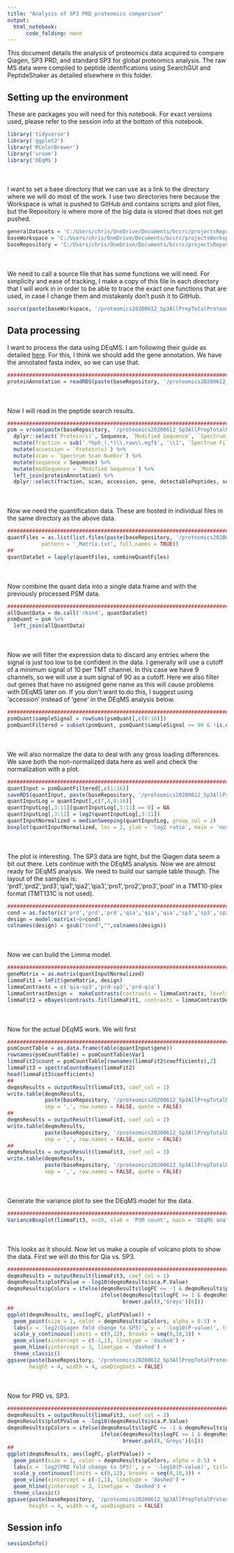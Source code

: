 ```yaml
---
title: "Analysis of SP3 PRD proteomics comparison"
output:
  html_notebook:
      code_folding: none
---
```


This document details the analysis of proteomics data acquired to compare Qiagen, SP3 PRD, and standard SP3 for global proteomics analysis. The raw MS data were compiled to peptide identifications using SearchGUI and PeptideShaker as detailed elsewhere in this folder.

## Setting up the environment

These are packages you will need for this notebook. For exact versions used, please refer to the session info at the bottom of this notebook.

```r
library('tidyverse')
library('ggplot2')
library('RColorBrewer')
library('vroom')
library('DEqMS')
```

<div style="margin-bottom:50px;"></div>

I want to set a base directory that we can use as a link to the directory where we will do most of the work. I use two directories here because the Workspace is what is pushed to GitHub and contains scripts and plot files, but the Repository is where more of the big data is stored that does not get pushed.

```r
generalDatasets = 'C:/Users/chris/OneDrive/Documents/bccrc/projectsRepository/generalDatasets'
baseWorkspace = 'C:/Users/chris/OneDrive/Documents/bccrc/projectsWorkspace/sorensenLab/relatedToSp3Prd'
baseRepository = 'C:/Users/chris/OneDrive/Documents/bccrc/projectsRepository/sorensenLab/relatedToSp3Prd'
```

<div style="margin-bottom:50px;"></div>

We need to call a source file that has some functions we will need. For simplicity and ease of tracking, I make a copy of this file in each directory that I will work in in order to be able to trace the exact one functions that are used, in case I change them and mistakenly don't push it to GitHub.

```r
source(paste(baseWorkspace, '/proteomics20200612_Sp3AllPrepTotalProteome/userDefinedFunctions.R', sep = ''))
```

## Data processing

I want to process the data using DEqMS. I am following their guide as detailed [here](https://www.bioconductor.org/packages/release/bioc/vignettes/DEqMS/inst/doc/DEqMS-package-vignette.html#quick-start). For this, I think we should add the gene annotation. We have the annotated fasta index, so we can use that.

```r
##########################################################################################
proteinAnnotation = readRDS(paste(baseRepository, '/proteomics20200612_Sp3AllPrepTotalProteome/uniprotHumanJun2020.fasta.annotated.rds', sep = ''))
```

<div style="margin-bottom:50px;"></div>

Now I will read in the peptide search results.

```r
##########################################################################################
psm = vroom(paste(baseRepository, '/proteomics20200612_Sp3AllPrepTotalProteome/n_10Oct2016_ADROIT_PrepCompare_TMT10_hph_1_Default_PSM_Report.txt', sep = '')) %>%
  dplyr::select(`Protein(s)`, Sequence, `Modified Sequence`, `Spectrum File`, `Spectrum Scan Number`) %>%
  mutate(fraction = sub('.*hph_(.*)\\.raw\\.mgf$', '\\1', `Spectrum File`)) %>%
  mutate(accession = `Protein(s)`) %>%
  mutate(scan = `Spectrum Scan Number`) %>%
  mutate(sequence = Sequence) %>%
  mutate(modSequence = `Modified Sequence`) %>%
  left_join(proteinAnnotation) %>%
  dplyr::select(fraction, scan, accession, gene, detectablePeptides, sequence, modSequence)
```

<div style="margin-bottom:50px;"></div>

Now we need the quantification data. These are hosted in individual files in the same directory as the above data.

```r
##########################################################################################
quantFiles = as.list(list.files(paste(baseRepository, '/proteomics20200612_Sp3AllPrepTotalProteome/quantFiles/', sep = ''),
           pattern = '_Matrix.txt', full.names = TRUE))
##
quantDataSet = lapply(quantFiles, combineQuantFiles)
```

<div style="margin-bottom:50px;"></div>

Now combine the quant data into a single data frame and with the previously processed PSM data.

```r
##########################################################################################
allQuantData = do.call('rbind', quantDataSet)
psmQuant = psm %>%
  left_join(allQuantData)
```

<div style="margin-bottom:50px;"></div>

Now we will filter the expression data to discard any entries where the signal is just too low to be confident in the data. I generally will use a cutoff of a minimum signal of 10 per TMT channel. In this case we have 9 channels, so we will use a sum signal of 90 as a cutoff. Here we also filter out genes that have no assigned gene name as this will cause problems with DEqMS later on. If you don't want to do this, I suggest using 'accession' instead of 'gene' in the DEqMS analysis below.

```r
##########################################################################################
psmQuant$sampleSignal = rowSums(psmQuant[,c(8:16)])
psmQuantFiltered = subset(psmQuant, psmQuant$sampleSignal >= 90 & !is.na(psmQuant$gene) & !grepl('-', psmQuant$gene))
```

<div style="margin-bottom:50px;"></div>

We will also normalize the data to deal with any gross loading differences. We save both the non-normalized data here as well and check the normalization with a plot.

```r
##########################################################################################
quantInput = psmQuantFiltered[,c(1:16)]
saveRDS(quantInput, paste(baseRepository, '/proteomics20200612_Sp3AllPrepTotalProteome/dataset_peptideQuantDataPreDEqMS.rds', sep = ''))
quantInputLog = quantInput[,c(7,4,8:16)]
quantInputLog[,3:11][quantInputLog[,3:11] == 0] = NA
quantInputLog[,3:11] = log2(quantInputLog[,3:11])
quantInputNormalized = medianSweeping(quantInputLog, group_col = 2)
boxplot(quantInputNormalized, las = 2, ylab = 'log2 ratio', main = 'normalized TMT data')
```

<div style="margin-bottom:50px;"></div>

The plot is interesting. The SP3 data are tight, but the Qiagen data seem a bit out there. Lets continue with the DEqMS analysis. Now we are almost ready for DEqMS analysis. We need to build our sample table though. The layout of the samples is: 'prd1','prd2','prd3','qia1','qia2','qia3','pro1','pro2','pro3','pool' in a TMT10-plex format (TMT131C is not used).

```r
##########################################################################################
cond = as.factor(c('prd','prd','prd','qia','qia','qia','sp3','sp3','sp3'))
design = model.matrix(~0+cond) 
colnames(design) = gsub("cond","",colnames(design))
```

<div style="margin-bottom:50px;"></div>

Now we can build the Limma model.

```r
##########################################################################################
geneMatrix = as.matrix(quantInputNormalized)
limmaFit1 = lmFit(geneMatrix, design)
limmaContrasts = c('qia-sp3','prd-sp3','prd-qia')
limmaContrastDesign =  makeContrasts(contrasts = limmaContrasts, levels = design)
limmaFit2 = eBayes(contrasts.fit(limmaFit1, contrasts = limmaContrastDesign))
```

<div style="margin-bottom:50px;"></div>

Now for the actual DEqMS work. We will first

```r
##########################################################################################
psmCountTable = as.data.frame(table(quantInput$gene))
rownames(psmCountTable) = psmCountTable$Var1
limmaFit2$count = psmCountTable[rownames(limmaFit2$coefficients),2]
limmaFit3 = spectraCounteBayes(limmaFit2)
head(limmaFit3$coefficients)
##
deqmsResults = outputResult(limmaFit3, coef_col = 1) 
write.table(deqmsResults, 
            paste(baseRepository, '/proteomics20200612_Sp3AllPrepTotalProteome/dataset_deqmsQia-Sp3.csv', sep = ''),
            sep = ',', row.names = FALSE, quote = FALSE)
##
deqmsResults = outputResult(limmaFit3, coef_col = 2) 
write.table(deqmsResults, 
            paste(baseRepository, '/proteomics20200612_Sp3AllPrepTotalProteome/dataset_deqmsPrd-Sp3.csv', sep = ''),
            sep = ',', row.names = FALSE, quote = FALSE)
##
deqmsResults = outputResult(limmaFit3, coef_col = 3) 
write.table(deqmsResults, 
            paste(baseRepository, '/proteomics20200612_Sp3AllPrepTotalProteome/dataset_deqmsPrd-Qia.csv', sep = ''),
            sep = ',', row.names = FALSE, quote = FALSE)
```

<div style="margin-bottom:50px;"></div>

Generate the variance plot to see the DEqMS model for the data.

```r
##########################################################################################
VarianceBoxplot(limmaFit3, n=20, xlab = 'PSM count', main = 'DEqMS analysis of TMT data')
```

<div style="margin-bottom:50px;"></div>

This looks as it should. Now let us make a couple of volcano plots to show the data. First we will do this for Qia vs. SP3. 

```r
##########################################################################################
deqmsResults = outputResult(limmaFit3, coef_col = 1)
deqmsResults$plotPValue = -log10(deqmsResults$sca.P.Value)
deqmsResults$pColors = ifelse(deqmsResults$logFC <= -1 & deqmsResults$plotPValue >= 3, brewer.pal(8,'RdBu')[8],
                              ifelse(deqmsResults$logFC >= 1 & deqmsResults$plotPValue >= 3, brewer.pal(8,'RdBu')[1],
                                     brewer.pal(8,'Greys')[6]))
##
ggplot(deqmsResults, aes(logFC, plotPValue)) +
  geom_point(size = 1, color = deqmsResults$pColors, alpha = 0.5) +
  labs(x = 'log2(Qiagen fold change to SP3)', y = '-log10(P-value)', title = 'Qiagen versus SP3 protein abundance') +
  scale_y_continuous(limits = c(0,12), breaks = seq(0,18,3)) +
  geom_vline(xintercept = c(-1,1), linetype = 'dashed') +
  geom_hline(yintercept = 3, linetype = 'dashed') +
  theme_classic()
ggsave(paste(baseRepository, '/proteomics20200612_Sp3AllPrepTotalProteome/scatter_deqmsQia-Sp3.pdf', sep = ''),
       height = 4, width = 4, useDingbats = FALSE)
```

<div style="margin-bottom:50px;"></div>

Now for PRD vs. SP3. 

```r
##########################################################################################
deqmsResults = outputResult(limmaFit3, coef_col = 2)
deqmsResults$plotPValue = -log10(deqmsResults$sca.P.Value)
deqmsResults$pColors = ifelse(deqmsResults$logFC <= -1 & deqmsResults$plotPValue >= 3, brewer.pal(8,'RdBu')[8],
                              ifelse(deqmsResults$logFC >= 1 & deqmsResults$plotPValue >= 3, brewer.pal(8,'RdBu')[1],
                                     brewer.pal(8,'Greys')[6]))
##
ggplot(deqmsResults, aes(logFC, plotPValue)) +
  geom_point(size = 1, color = deqmsResults$pColors, alpha = 0.5) +
  labs(x = 'log2(PRD fold change to SP3)', y = '-log10(P-value)', title = 'PRD versus SP3 protein abundance') +
  scale_y_continuous(limits = c(0,12), breaks = seq(0,18,3)) +
  geom_vline(xintercept = c(-1,1), linetype = 'dashed') +
  geom_hline(yintercept = 3, linetype = 'dashed') +
  theme_classic()
ggsave(paste(baseRepository, '/proteomics20200612_Sp3AllPrepTotalProteome/scatter_deqmsPrd-Sp3.pdf', sep = ''),
       height = 4, width = 4, useDingbats = FALSE)
```


## Session info

```r
sessionInfo()
```